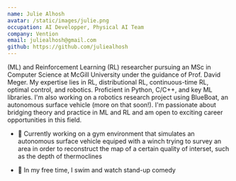 ```yaml
---
name: Julie Alhosh
avatar: /static/images/julie.png
occupation: AI Developper, Physical AI Team
company: Vention
email: juliealhosh@gmail.com
github: https://github.com/juliealhosh
---
```


(ML) and Reinforcement Learning (RL) researcher pursuing an MSc in Computer Science at McGill University under the guidance of Prof. David Meger. My expertise lies in RL, distributional RL, continuous-time RL, optimal control, and robotics. Proficient in Python, C/C++, and key ML libraries. I'm also working on a robotics research project using BlueBoat, an autonomous surface vehicle (more on that soon!). I'm passionate about bridging theory and practice in ML and RL and am open to exciting career opportunities in this field.

- 🚀 Currently working on a gym environment that simulates an autonomous surface vehicle equiped with a winch trying to survey an area in order to reconstruct the map of a certain quality of interset, such as the depth of thermoclines

- 💬 In my free time, I swim and watch stand-up comedy
